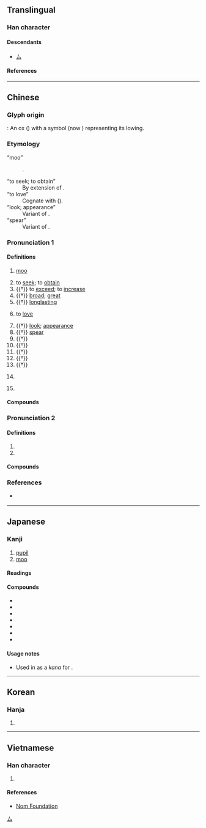 {{character info/new}}
==Translingual==

===Han character===
{{Han char|rn=93|rad=牛|as=02|sn=6|four=23500|canj=IHQ|ids=⿱厶牛}}

====Descendants====
* [[ム]]

====References====
{{Han ref|kx=0697.060|dkj=19928|dj=1109.040|hdz=31800.070|uh=725F}}

[[Category:Han characters from which katakana were derived|ム]]

----

==Chinese==
{{zh-forms}}

===Glyph origin===
{{Han etym}}

{{liushu|i}}: An ox ({{zh-l|*牛}}) with a symbol (now {{zh-l|*厶}}) representing its lowing.

===Etymology===
; “moo”
: {{onomatopoeic|zh}}.
; “to seek; to obtain”
: By extension of {{och-l|蛑|a type of [[pest]] that eats sprouts and roots}}.
; “to love”
: Cognate with {{och-l|慕|to admire}} ({{zh-ref|Schuessler, 2007}}).
; “look; appearance”
: Variant of {{ltc-l|模}}.
; “spear”
: Variant of {{ltc-l|矛}}.

===Pronunciation 1===
{{zh-pron
|m=móu
|m-s=mu2
|c=mau4
|c-t=
|g=
|h=pfs=mèu;gd=mêu2
|j=
|mb=
|md=mèu
|mn=xm,zz,tw:bô͘/qz:biô
|mn-t=mou5/mong5
|w=3meu
|x=lau2
|mc=y
|oc=y
|ma=
|cat=v,n,a,pn
}}

====Definitions====
{{zh-hanzi}}

# {{lb|zh|onomatopoeic}} {{n-g|the sound of cattle:}} [[moo]]
#: {{zh-alt-inline|哞}}
# to [[seek]]; to [[obtain]]
# {{†}} to [[exceed]]; to [[increase]]
# {{†}} [[broad]]; [[great]]
# {{†}} [[longlasting]]
# {{lb|zh|Han dynasty|Sòng-Lǔ dialect}} to [[love]]
# {{†}} [[look]]; [[appearance]]
# {{†}} [[spear]]
# {{†}} {{zh-alt-form|麰|[[barley]]}}
# {{†}} {{zh-alt-form|眸|[[eyeball]]}}
# {{†}} {{zh-alt-form|堥|[[earthen]] [[pot]]}}
# {{†}} {{zh-alt-form|侔|to be [[equal]]}}
# {{†}} {{zh-alt-form|鍪|[[helmet]]}}
# {{zh-div|國}} {{lb|zh|historical}} {{place|zh|t=Mou|ancient state|in modern-day|p/Shandong|c/China}}
# {{surname|lang=zh}}

====Compounds====
{{zh-der|岑牟|來牟|侵牟|牟利|牟取|牟尼|頓牟|釋迦牟尼}}

===Pronunciation 2===
{{zh-pron
|m=mù
|c=muk6
|mn-t=mou5/mong5
|cat=pn
}}

====Definitions====
{{zh-hanzi}}

# {{zh-used2|p}}
# {{surname|lang=zh}}

====Compounds====
{{zh-der|牟平|中牟}}

===References===
* {{q|Min Nan}} {{thcwd|41051}}

----

==Japanese==

===Kanji===
{{ja-kanji|grade=|rs=牛02}}

# [[pupil]] {{gl|[[hole]] in [[middle]] of an [[iris]]}}
# [[moo]] {{gl|[[low]]ing [[sound]] of a [[cow]]}}

====Readings====
{{ja-readings
|goon=む
|kanon=ぼう
<!--|kun=むさぼ-る-->
}}

====Compounds====
{{der-top|Compounds}}
* {{ja-r|牟牟|ぼうぼう}}
* {{ja-r|牟尼|むに}}
* {{ja-r|牟礼|^むれ}}
* {{ja-r|牟婁|^むろ}}
* {{ja-r|大%穴%牟%遅%神|^おお%あな%む%ち の% ^かみ}}
* {{ja-r|大%牟田|^おお%むた}}
* {{ja-r|莫%牟|まく%も}}
{{der-bottom}}

====Usage notes====
* Used in {{w|Old Japanese}} as a {{m|ja|借音|tr=shakuon}} ''kana'' for {{IPAfont|⟨mu⟩}}.

----

==Korean==

===Hanja===
{{ko-hanja|hangeul=모|eumhun=|rv=mo|mr=mo|y=mo}}

# {{defn|lang=ko|sort=牛02}}

----

==Vietnamese==

===Han character===
{{vi-readings|rs=牛02| hanviet = [[màu]], [[mâu]], [[mầu]], [[mào]], [[mưu]], [[rậm]]}}

# {{defn|lang=vi|sort=牛02}}

====References====
* [http://nomfoundation.org/common/nom_details.php?codepoint=725f Nom Foundation]